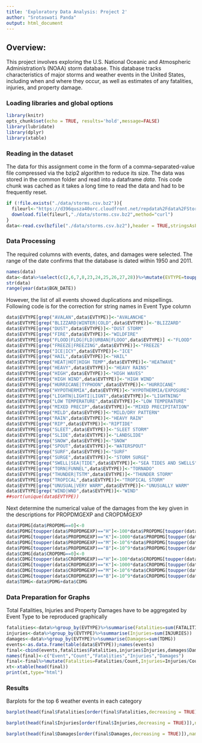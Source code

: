 ```yaml
---
title: 'Exploratory Data Analysis: Project 2'
author: "Srotaswati Panda"
output: html_document
---
```


## Overview: 
This project involves exploring the U.S. National Oceanic and Atmospheric Administration's (NOAA) storm database. This database tracks characteristics of major storms and weather events in the United States, including when and where they occur, as well as estimates of any fatalities, injuries, and property damage.

### Loading libraries and global options
```r
library(knitr)
opts_chunk$set(echo = TRUE, results='hold',message=FALSE)
library(lubridate)
library(dplyr)
library(xtable)
```

### Reading in the dataset 
The data for this assignment come in the form of a comma-separated-value file compressed via the bzip2 algorithm to reduce its size. The data was stored in the common folder and read into a dataframe *data*. Tnis code chunk was cached as it takes a long time to read the data and had to be frequently reset.
```r
if (!file.exists("./data/storms.csv.bz2")){
  fileurl<-"https://d396qusza40orc.cloudfront.net/repdata%2Fdata%2FStormData.csv.bz2"
  download.file(fileurl,"./data/storms.csv.bz2",method="curl")
}
data<-read.csv(bzfile("./data/storms.csv.bz2"),header = TRUE,stringsAsFactors = FALSE)
```

### Data Processing
The required columns with events, dates, and damages were selected. The range of the date confirms that the database is dated within 1950 and 2011. 
```r
names(data)
data<-data%>%select(c(2,6,7,8,23,24,25,26,27,28))%>%mutate(EVTYPE=toupper(EVTYPE))%>%mutate(BGN_DATE=as.Date(BGN_DATE,format = "%m/%d/%Y"))%>%filter(!grepl("SUMMARY",EVTYPE))
str(data)
range(year(data$BGN_DATE))
```
  
However, the list of all events showed duplications and mispellings. Following code is for the correction for string names in Event Type column
```r
data$EVTYPE[grep("AVALAN",data$EVTYPE)]<-"AVALANCHE"
data$EVTYPE[grep("BLIZZARD|WINTER|COLD",data$EVTYPE)]<-"BLIZZARD"
data$EVTYPE[grep("DUST",data$EVTYPE)]<-"DUST STORM"
data$EVTYPE[grep("FIRE",data$EVTYPE)]<-"WILDFIRE"
data$EVTYPE[grep("FLOOD|FLDG|FLD|URBAN|FLOOO",data$EVTYPE)] <-"FLOOD"
data$EVTYPE[grep("FREEZE|FREEZING",data$EVTYPE)]<-"FREEZE"
data$EVTYPE[grep("ICE|ICY",data$EVTYPE)]<-"ICE"
data$EVTYPE[grep("HAIL",data$EVTYPE)]<-"HAIL"
data$EVTYPE[grep("HEAT|HOT|HIGH TEMP",data$EVTYPE)]<-"HEATWAVE"
data$EVTYPE[grep("HEAVY",data$EVTYPE)]<-"HEAVY RAINS"
data$EVTYPE[grep("HIGH",data$EVTYPE)]<-"HIGH WAVES"
data$EVTYPE[grep("HIGH WIND",data$EVTYPE)]<-"HIGH WIND"
data$EVTYPE[grep("HURRICANE|TYPHOON",data$EVTYPE)]<-"HURRICANE"
data$EVTYPE[grep("HYPOTHERMIA",data$EVTYPE)]<-"HYPOTHERMIA/EXPOSURE"
data$EVTYPE[grep("LIGHTN|LIGHTI|LIGNT",data$EVTYPE)]<-"LIGHTNING"
data$EVTYPE[grep("LOW TEMPERATURE",data$EVTYPE)]<-"LOW TEMPERATURE"
data$EVTYPE[grep("MIXED PRECIP",data$EVTYPE)]<-"MIXED PRECIPITATION"
data$EVTYPE[grep("MILD",data$EVTYPE)]<-"MILD/DRY PATTERN"
data$EVTYPE[grep("RAIN",data$EVTYPE)]<-"HEAVY RAIN"
data$EVTYPE[grep("RIP",data$EVTYPE)]<-"RIPTIDE"
data$EVTYPE[grep("SLEET",data$EVTYPE)]<-"SLEET STORM"
data$EVTYPE[grep("SLIDE",data$EVTYPE)]<-"LANDSLIDE"
data$EVTYPE[grep("SNOW",data$EVTYPE)]<-"SNOW"
data$EVTYPE[grep("SPOUT",data$EVTYPE)]<-"WATERSPOUT"
data$EVTYPE[grep("SURF",data$EVTYPE)]<-"SURF"
data$EVTYPE[grep("SURGE",data$EVTYPE)]<-"STORM SURGE"
data$EVTYPE[grep("SWELL|SEA|TIDE",data$EVTYPE)]<-"SEA TIDES AND SWELLS"
data$EVTYPE[grep("TORN|FUNNEL",data$EVTYPE)]<-"TORNADO"
data$EVTYPE[grep("THUNDER|TSTM",data$EVTYPE)]<-"THUNDER STORM"
data$EVTYPE[grep("TROPICAL",data$EVTYPE)]<-"TROPICAL STORM"
data$EVTYPE[grep("UNUSUAL|VERY WARM",data$EVTYPE)]<-"UNUSUALLY WARM"
data$EVTYPE[grep("WIND|WND",data$EVTYPE)]<-"WIND"
##sort(unique(data$EVTYPE))
```
  
Next determine the numerical value of the damages from the key given in the descriptions for PROPDMGEXP and CROPDMGEXP
```r
data$PDMG[data$PROPDMG==0]<-0  
data$PDMG[toupper(data$PROPDMGEXP)=="H"]<-100*data$PROPDMG[toupper(data$PROPDMGEXP)=="H"]
data$PDMG[toupper(data$PROPDMGEXP)=="K"]<-1000*data$PROPDMG[toupper(data$PROPDMGEXP)=="K"]
data$PDMG[toupper(data$PROPDMGEXP)=="M"]<-10^6*data$PROPDMG[toupper(data$PROPDMGEXP)=="M"]
data$PDMG[toupper(data$PROPDMGEXP)=="B"]<-10^9*data$PROPDMG[toupper(data$PROPDMGEXP)=="B"]
data$CDMG[data$CROPDMG==0]<-0 
data$CDMG[toupper(data$CROPDMGEXP)=="H"]<-100*data$CROPDMG[toupper(data$CROPDMGEXP)=="H"]
data$CDMG[toupper(data$CROPDMGEXP)=="K"]<-1000*data$CROPDMG[toupper(data$CROPDMGEXP)=="K"]
data$CDMG[toupper(data$CROPDMGEXP)=="M"]<-10^6*data$CROPDMG[toupper(data$CROPDMGEXP)=="M"]
data$CDMG[toupper(data$CROPDMGEXP)=="B"]<-10^9*data$CROPDMG[toupper(data$CROPDMGEXP)=="B"]
data$TDMG<-data$PDMG+data$CDMG
```
  
### Data Preparation for Graphs
Total Fatalities, Injuries and Property Damages have to be aggregated by Event Type to be reproduced graphically
```r
fatalities<-data%>%group_by(EVTYPE)%>%summarise(Fatalities=sum(FATALITIES))
injuries<-data%>%group_by(EVTYPE)%>%summarise(Injuries=sum(INJURIES))
damages<-data%>%group_by(EVTYPE)%>%summarise(Damages=sum(TDMG))
events<-as.data.frame(table(data$EVTYPE));names(events)
final<-cbind(events,fatalities$Fatalities,injuries$Injuries,damages$Damages)
names(final)<-c("Event","Count","Fatalities","Injuries","Damages")
final<-final%>%mutate(Fatalities=Fatalities/Count,Injuries=Injuries/Count,Damages=Damages/(Count*10^6))
xt<-xtable(head(final))
print(xt,type="html")
```

### Results
Barplots for the top 6 weather events in each category
```r
barplot(head(final$Fatalities[order(final$Fatalities,decreasing = TRUE)]),names.arg = head(final$Event[order(final$Fatalities,decreasing = TRUE)]),ylab = "Fatalities per Event",main = "Most Deadly Weather Disasters",cex.axis=0.7, cex.names=0.6, col="darkred",las=2,ylim = c(0,3.0))
```
```r
barplot(head(final$Injuries[order(final$Injuries,decreasing = TRUE)]),names.arg = head(final$Event[order(final$Injuries,decreasing = TRUE)]),ylab = "Injuries per Event",main = "Most Injuries in Weather Disasters",cex.axis=0.7, cex.names=0.6, col="grey",las=2,ylim=c(0,7.0))
```
```r
barplot(head(final$Damages[order(final$Damages,decreasing = TRUE)]),names.arg = head(final$Event[order(final$Fatalities,decreasing = TRUE)]),ylab = "Damages (M$) per Event",main = "Most Expensive Weather Disasters",cex.axis=0.7, cex.names=0.6, col="steelblue",las=2, ylim=c(0,300))
```


